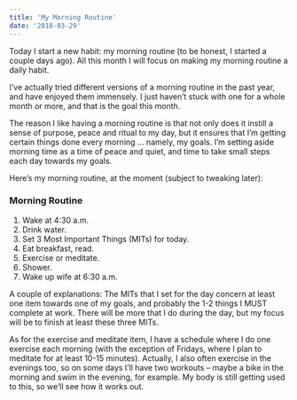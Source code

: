 ```yaml
---
title: 'My Morning Routine'
date: '2018-03-29'
---
```


Today I start a new habit: my morning routine (to be honest, I started a couple days ago). All this month I will focus on making my morning routine a daily habit.

I’ve actually tried different versions of a morning routine in the past year, and have enjoyed them immensely. I just haven’t stuck with one for a whole month or more, and that is the goal this month.

The reason I like having a morning routine is that not only does it instill a sense of purpose, peace and ritual to my day, but it ensures that I’m getting certain things done every morning … namely, my goals. I’m setting aside morning time as a time of peace and quiet, and time to take small steps each day towards my goals.

Here’s my morning routine, at the moment (subject to tweaking later):

### Morning Routine

1. Wake at 4:30 a.m.
2. Drink water.
3. Set 3 Most Important Things (MITs) for today.
4. Eat breakfast, read.
5. Exercise or meditate.
6. Shower.
7. Wake up wife at 6:30 a.m.

A couple of explanations: The MITs that I set for the day concern at least one item towards one of my goals, and probably the 1-2 things I MUST complete at work. There will be more that I do during the day, but my focus will be to finish at least these three MITs.

As for the exercise and meditate item, I have a schedule where I do one exercise each morning (with the exception of Fridays, where I plan to meditate for at least 10-15 minutes). Actually, I also often exercise in the evenings too, so on some days I’ll have two workouts – maybe a bike in the morning and swim in the evening, for example. My body is still getting used to this, so we’ll see how it works out.

